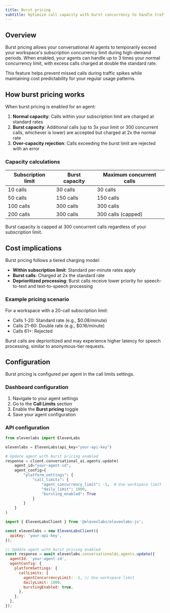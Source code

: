 ```yaml
---
title: Burst pricing
subtitle: Optimize call capacity with burst concurrency to handle traffic spikes.
---
```


## Overview

Burst pricing allows your conversational AI agents to temporarily exceed your workspace's subscription concurrency limit during high-demand periods. When enabled, your agents can handle up to 3 times your normal concurrency limit, with excess calls charged at double the standard rate.

This feature helps prevent missed calls during traffic spikes while maintaining cost predictability for your regular usage patterns.

## How burst pricing works

When burst pricing is enabled for an agent:

1. **Normal capacity**: Calls within your subscription limit are charged at standard rates
2. **Burst capacity**: Additional calls (up to 3x your limit or 300 concurrent calls, whichever is lower) are accepted but charged at 2x the normal rate
3. **Over-capacity rejection**: Calls exceeding the burst limit are rejected with an error

### Capacity calculations

| Subscription limit | Burst capacity | Maximum concurrent calls |
| ------------------ | -------------- | ------------------------ |
| 10 calls           | 30 calls       | 30 calls                 |
| 50 calls           | 150 calls      | 150 calls                |
| 100 calls          | 300 calls      | 300 calls                |
| 200 calls          | 300 calls      | 300 calls (capped)       |

<Note>Burst capacity is capped at 300 concurrent calls regardless of your subscription limit.</Note>

## Cost implications

Burst pricing follows a tiered charging model:

- **Within subscription limit**: Standard per-minute rates apply
- **Burst calls**: Charged at 2x the standard rate
- **Deprioritized processing**: Burst calls receive lower priority for speech-to-text and text-to-speech processing

### Example pricing scenario

For a workspace with a 20-call subscription limit:

- Calls 1-20: Standard rate (e.g., $0.08/minute)
- Calls 21-60: Double rate (e.g., $0.16/minute)
- Calls 61+: Rejected

<Warning>
  Burst calls are deprioritized and may experience higher latency for speech processing, similar to
  anonymous-tier requests.
</Warning>

## Configuration

Burst pricing is configured per agent in the call limits settings.

### Dashboard configuration

1. Navigate to your agent settings
2. Go to the **Call Limits** section
3. Enable the **Burst pricing** toggle
4. Save your agent configuration

### API configuration

<CodeBlocks>

```python title="Python"
from elevenlabs import ElevenLabs

elevenlabs = ElevenLabs(api_key="your-api-key")

# Update agent with burst pricing enabled
response = client.conversational_ai.agents.update(
    agent_id="your-agent-id",
    agent_config={
        "platform_settings": {
            "call_limits": {
                "agent_concurrency_limit": -1,  # Use workspace limit
                "daily_limit": 1000,
                "bursting_enabled": True
            }
        }
    }
)
```

```javascript title="JavaScript"
import { ElevenLabsClient } from '@elevenlabs/elevenlabs-js';

const elevenlabs = new ElevenLabsClient({
  apiKey: 'your-api-key',
});

// Update agent with burst pricing enabled
const response = await elevenlabs.conversationalAi.agents.update({
  agentId: 'your-agent-id',
  agentConfig: {
    platformSettings: {
      callLimits: {
        agentConcurrencyLimit: -1, // Use workspace limit
        dailyLimit: 1000,
        burstingEnabled: true,
      },
    },
  },
});
```

</CodeBlocks>
